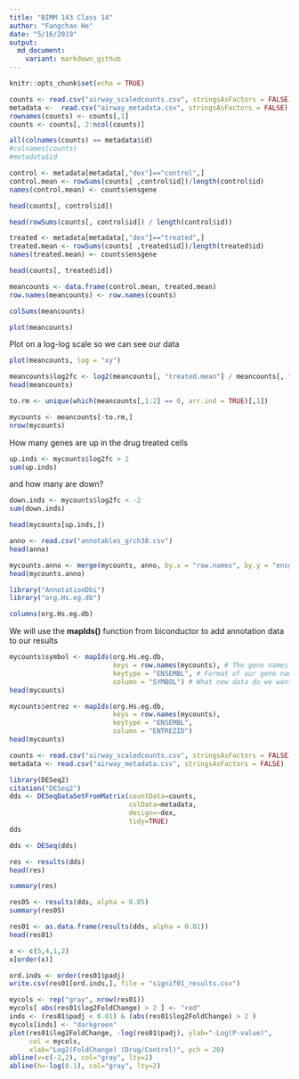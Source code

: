 ```yaml
---
title: "BIMM 143 Class 14"
author: "Fangchao He"
date: "5/16/2019"
output:
  md_document:
    variant: markdown_github
---
```


```r
knitr::opts_chunk$set(echo = TRUE)
```

```r
counts <- read.csv("airway_scaledcounts.csv", stringsAsFactors = FALSE)
metadata <-  read.csv("airway_metadata.csv", stringsAsFactors = FALSE)
rownames(counts) <- counts[,1]
counts <- counts[, 2:ncol(counts)]
```


```r
all(colnames(counts) == metadata$id)
#colnames(counts)
#metadata$id
```

```r
control <- metadata[metadata[,"dex"]=="control",]
control.mean <- rowSums(counts[ ,control$id])/length(control$id) 
names(control.mean) <- counts$ensgene
```

```r
head(counts[, control$id])
```

```r
head(rowSums(counts[, control$id]) / length(control$id))
```


```r
treated <- metadata[metadata[,"dex"]=="treated",]
treated.mean <- rowSums(counts[ ,treated$id])/length(treated$id)
names(treated.mean) <- counts$ensgene
```


```r
head(counts[, treated$id])
```
```r
meancounts <- data.frame(control.mean, treated.mean)
row.names(meancounts) <- row.names(counts)
```

```r
colSums(meancounts)
```

```r
plot(meancounts)
```

Plot on a log-log scale so we can see our data
```r
plot(meancounts, log = "xy")
```

```r
meancounts$log2fc <- log2(meancounts[, "treated.mean"] / meancounts[, "control.mean"])
head(meancounts)
```

```r
to.rm <- unique(which(meancounts[,1:2] == 0, arr.ind = TRUE)[,1])
```


```r
mycounts <- meancounts[-to.rm,]
nrow(mycounts)
```


How many genes are up in the drug treated cells
```r
up.inds <- mycounts$log2fc > 2
sum(up.inds)
```

and how many are down?
```r
down.inds <- mycounts$log2fc < -2
sum(down.inds)
```

```r
head(mycounts[up.inds,])
```

```r
anno <- read.csv("annotables_grch38.csv")
head(anno)
```

```r
mycounts.anno <- merge(mycounts, anno, by.x = "row.names", by.y = "ensgene")
head(mycounts.anno)
```


```r
library("AnnotationDbi")
library("org.Hs.eg.db")
```

```r
columns(org.Hs.eg.db)
```

We will use the **mapIds()** function from biconductor to add annotation data to our results


```r
mycounts$symbol <- mapIds(org.Hs.eg.db, 
                          keys = row.names(mycounts), # The gene names in our dataset
                          keytype = "ENSEMBL", # Format of our gene names
                          column = "SYMBOL") # What new data do we want to add
head(mycounts)
```

```r
mycounts$entrez <- mapIds(org.Hs.eg.db, 
                          keys = row.names(mycounts), 
                          keytype = "ENSEMBL", 
                          column = "ENTREZID")
head(mycounts)
```


```r
counts <- read.csv("airway_scaledcounts.csv", stringsAsFactors = FALSE)
metadata <- read.csv("airway_metadata.csv", stringsAsFactors = FALSE)
```



```r
library(DESeq2)
citation("DESeq2")
dds <- DESeqDataSetFromMatrix(countData=counts, 
                              colData=metadata, 
                              design=~dex, 
                              tidy=TRUE)
dds
```

```r
dds <- DESeq(dds)
```

```r
res <- results(dds)
head(res)
```

```r
summary(res)
```





```r
res05 <- results(dds, alpha = 0.05)
summary(res05)
```
```r
res01 <- as.data.frame(results(dds, alpha = 0.01))
head(res01)

```

```r
x <- c(5,4,1,2)
x[order(x)]
```


```r
ord.inds <- order(res01$padj)
write.csv(res01[ord.inds,], file = "signif01_results.csv")
```

```r
mycols <- rep("gray", nrow(res01))
mycols[ abs(res01$log2FoldChange) > 2 ] <- "red"
inds <- (res01$padj < 0.01) & (abs(res01$log2FoldChange) > 2 )
mycols[inds] <- "darkgreen"
plot(res01$log2FoldChange, -log(res01$padj), ylab="-Log(P-value)", 
     col = mycols, 
     xlab="Log2(FoldChange) (Drug/Control)", pch = 20)
abline(v=c(-2,2), col="gray", lty=2)
abline(h=-log(0.1), col="gray", lty=2)
```
